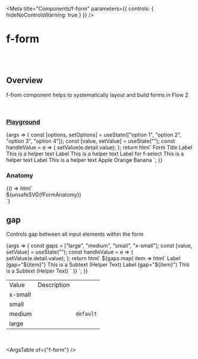 
<Meta
	title="Components/f-form"
	parameters={{
		controls: { hideNoControlsWarning: true }
	}}
/>

# f-form

<br />
<br />

## Overview

<f-divider></f-divider>

f-from component helps to systematically layout and build forms in Flow 2

<br />

### [Playground](/story/components-f-form--playground)

<Canvas>
	<Story
		name="Playground"
		argTypes={{
			gap: {
				control: "select",
				options: ["large", "medium", "small", "x-small"]
			},
			separator: { control: "boolean" }
		}}
		args={{
			gap: "medium",
			separator: false
		}}
	>
		{args => {
			const [options, setOptions] = useState(["option 1", "option 2", "option 3", "option 4"]);
			const [value, setValue] = useState("");
			const handleValue = e => {
				setValue(e.detail.value);
			};
			return html`<f-form .gap=${args.gap} ?separator=${args.separator}>
				<f-div>Form Title</f-div>
				<f-form-group direction="vertical">
					<f-input placeholder="Write here">
						<f-div slot="label" padding="none" gap="none">Label</f-div>
						<f-div slot="help" padding="none" gap="none">This is a helper text</f-div>
					</f-input>
					<f-input placeholder="Write here">
						<f-div slot="label" padding="none" gap="none">Label</f-div>
						<f-div slot="help" padding="none" gap="none">This is a helper text</f-div>
					</f-input>
				</f-form-group>
				<f-form-group
					direction="vertical"
					collapse="accordion"
					.label=${{ title: "Group Label", description: "This is a description" }}
				>
					<f-select
						placeholder="Select Option"
						@input=${handleValue}
						.options=${options}
						.value=${value}
					>
						<f-div slot="label" padding="none" gap="none">Label for f-select</f-div>
						<f-div slot="help" padding="none" gap="none">This is a helper text</f-div>
					</f-select>
					<f-text-area placeholder="This is a textarea" rows="4">
						<f-text slot="label" variant="para" size="small">Label</f-text>
						<f-div slot="help" padding="none" gap="none">This is a helper text</f-div>
					</f-text-area>
				</f-form-group>
				<f-form-group direction="vertical" .label=${{ title: "Checkbox Label" }}>
					<f-checkbox>
						<f-div slot="label" padding="none" gap="none">Apple</f-div>
					</f-checkbox>
					<f-checkbox>
						<f-div slot="label" padding="none" gap="none">Orange</f-div>
					</f-checkbox>
					<f-checkbox>
						<f-div slot="label" padding="none" gap="none">Banana</f-div>
					</f-checkbox>
				</f-form-group>
			</f-form>`;
		}}
	</Story>
</Canvas>

<br />

### Anatomy

<f-divider></f-divider>

<Story name="Anatomy">
	{() => html`<div class="align-center">${unsafeSVG(fFormAnatomy)}</div>`}
</Story>

<br />

## gap

<f-divider></f-divider>

Controls gap between all input elements within the form

<Canvas>
	<Story name="gap">
		{args => {
			const gaps = ["large", "medium", "small", "x-small"];
			const [value, setValue] = useState("");
			const handleValue = e => {
				setValue(e.detail.value);
			};
			return html`
				<f-div width="100%" align="top-center" padding="large" gap="medium">
					${gaps.map(
						item => html`<f-form gap=${item}>
							<f-input value=${value} placeholder="Write here" @input=${handleValue}>
								<f-div slot="label" padding="none" gap="none">Label (gap="${item}")</f-div>
								<f-text slot="help" variant="para" size="small"
									>This is a Subtext (Helper Text)</f-text
								>
							</f-input>
							<f-input value=${value} placeholder="Write here" @input=${handleValue}>
								<f-div slot="label" padding="none" gap="none">Label (gap="${item}")</f-div>
								<f-text slot="help" variant="para" size="small"
									>This is a Subtext (Helper Text)</f-text
								>
							</f-input>
						</f-form>`
					)}
				</f-div>
			`;
		}}
	</Story>
</Canvas>

<table class="custom-table">
	<tbody>
		<tr>
			<td>Value</td>
			<td>Description</td>
			<td></td>
		</tr>
		<tr>
			<td>x-small</td>
			<td></td>
			<td></td>
		</tr>
		<tr>
			<td>small</td>
			<td></td>
			<td></td>
		</tr>
		<tr>
			<td>medium</td>
			<td></td>
			<td>
				<code>default</code>
			</td>
		</tr>
		<tr>
			<td>large</td>
			<td></td>
			<td></td>
		</tr>
	</tbody>
</table>

<br />

<ArgsTable of={"f-form"} />
